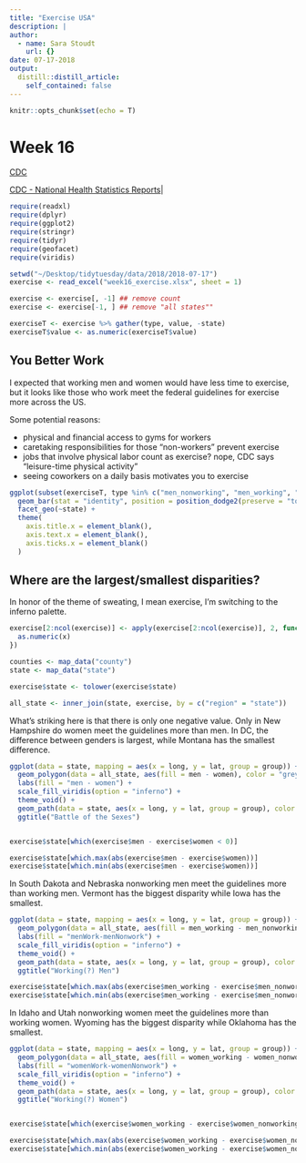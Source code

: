```yaml
---
title: "Exercise USA"
description: |
author:
  - name: Sara Stoudt
    url: {}
date: 07-17-2018
output:
  distill::distill_article:
    self_contained: false
---
```



```r
knitr::opts_chunk$set(echo = T)
```

# Week 16

[CDC](https://www.cdc.gov/)

[CDC - National Health Statistics Reports](https://www.cdc.gov/nchs/data/nhsr/nhsr112.pdf)|



```r
require(readxl)
require(dplyr)
require(ggplot2)
require(stringr)
require(tidyr)
require(geofacet)
require(viridis)
```

```r
setwd("~/Desktop/tidytuesday/data/2018/2018-07-17")
exercise <- read_excel("week16_exercise.xlsx", sheet = 1)

exercise <- exercise[, -1] ## remove count
exercise <- exercise[-1, ] ## remove "all states""

exerciseT <- exercise %>% gather(type, value, -state)
exerciseT$value <- as.numeric(exerciseT$value)
```

## You Better Work

I expected that working men and women would have less time to exercise, but it looks like those who work meet the federal guidelines for exercise more across the US.

Some potential reasons:

 - physical and financial access to gyms for workers
 - caretaking responsibilities for those "non-workers" prevent exercise
 - jobs that involve physical labor count as exercise? nope, CDC says "leisure-time physical activity"
 - seeing coworkers on a daily basis motivates you to exercise

```r
ggplot(subset(exerciseT, type %in% c("men_nonworking", "men_working", "women_nonworking", "women_working")), aes(x = type, y = value, fill = type)) +
  geom_bar(stat = "identity", position = position_dodge2(preserve = "total")) +
  facet_geo(~state) +
  theme(
    axis.title.x = element_blank(),
    axis.text.x = element_blank(),
    axis.ticks.x = element_blank()
  )
```

## Where are the largest/smallest disparities?

In honor of the theme of sweating, I mean exercise, I'm switching to the inferno palette.

```r
exercise[2:ncol(exercise)] <- apply(exercise[2:ncol(exercise)], 2, function(x) {
  as.numeric(x)
})

counties <- map_data("county")
state <- map_data("state")

exercise$state <- tolower(exercise$state)

all_state <- inner_join(state, exercise, by = c("region" = "state"))
```


What's striking here is that there is only one negative value. Only in New Hampshire do women meet the guidelines more than men. In DC, the difference between genders is largest, while Montana has the smallest difference.

```r
ggplot(data = state, mapping = aes(x = long, y = lat, group = group)) +
  geom_polygon(data = all_state, aes(fill = men - women), color = "grey") +
  labs(fill = "men - women") +
  scale_fill_viridis(option = "inferno") +
  theme_void() +
  geom_path(data = state, aes(x = long, y = lat, group = group), color = "black") +
  ggtitle("Battle of the Sexes")


exercise$state[which(exercise$men - exercise$women < 0)]

exercise$state[which.max(abs(exercise$men - exercise$women))]
exercise$state[which.min(abs(exercise$men - exercise$women))]
```


In South Dakota and Nebraska nonworking men meet the guidelines more than working men. Vermont has the biggest disparity while Iowa has the smallest.

```r
ggplot(data = state, mapping = aes(x = long, y = lat, group = group)) +
  geom_polygon(data = all_state, aes(fill = men_working - men_nonworking), color = "grey") +
  labs(fill = "menWork-menNonwork") +
  scale_fill_viridis(option = "inferno") +
  theme_void() +
  geom_path(data = state, aes(x = long, y = lat, group = group), color = "black") +
  ggtitle("Working(?) Men")

exercise$state[which.max(abs(exercise$men_working - exercise$men_nonworking))]
exercise$state[which.min(abs(exercise$men_working - exercise$men_nonworking))]
```

In Idaho and Utah nonworking women meet the guidelines more than working women. Wyoming has the biggest disparity while Oklahoma has the smallest.

```r
ggplot(data = state, mapping = aes(x = long, y = lat, group = group)) +
  geom_polygon(data = all_state, aes(fill = women_working - women_nonworking), color = "grey") +
  labs(fill = "womenWork-womenNonwork") +
  scale_fill_viridis(option = "inferno") +
  theme_void() +
  geom_path(data = state, aes(x = long, y = lat, group = group), color = "black") +
  ggtitle("Working(?) Women")


exercise$state[which(exercise$women_working - exercise$women_nonworking < 0)]

exercise$state[which.max(abs(exercise$women_working - exercise$women_nonworking))]
exercise$state[which.min(abs(exercise$women_working - exercise$women_nonworking))]
```
